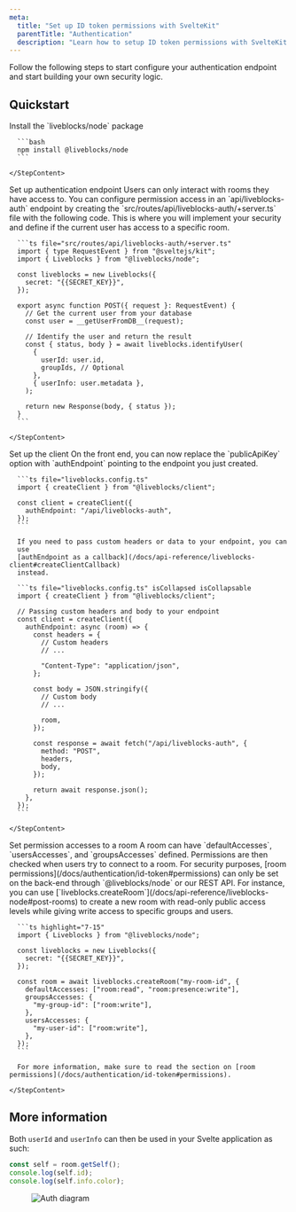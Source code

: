 ```yaml
---
meta:
  title: "Set up ID token permissions with SvelteKit"
  parentTitle: "Authentication"
  description: "Learn how to setup ID token permissions with SvelteKit."
---
```


Follow the following steps to start configure your authentication endpoint and
start building your own security logic.

## Quickstart

<Steps>
  <Step>
    <StepTitle>Install the `liveblocks/node` package</StepTitle>
    <StepContent>

      ```bash
      npm install @liveblocks/node
      ```

    </StepContent>

  </Step>
  <Step>
    <StepTitle>Set up authentication endpoint</StepTitle>
    <StepContent>
      Users can only interact with rooms they have access to. You can
      configure permission access in an `api/liveblocks-auth` endpoint by
      creating the `src/routes/api/liveblocks-auth/+server.ts` file with the
      following code. This is where you will implement your security and
      define if the current user has access to a specific room.

      ```ts file="src/routes/api/liveblocks-auth/+server.ts"
      import { type RequestEvent } from "@sveltejs/kit";
      import { Liveblocks } from "@liveblocks/node";

      const liveblocks = new Liveblocks({
        secret: "{{SECRET_KEY}}",
      });

      export async function POST({ request }: RequestEvent) {
        // Get the current user from your database
        const user = __getUserFromDB__(request);

        // Identify the user and return the result
        const { status, body } = await liveblocks.identifyUser(
          {
            userId: user.id,
            groupIds, // Optional
          },
          { userInfo: user.metadata },
        );

        return new Response(body, { status });
      }
      ```

    </StepContent>

  </Step>
  <Step>
    <StepTitle>Set up the client</StepTitle>
    <StepContent>
      On the front end, you can now replace the `publicApiKey`
      option with `authEndpoint` pointing to the endpoint you
      just created.

      ```ts file="liveblocks.config.ts"
      import { createClient } from "@liveblocks/client";

      const client = createClient({
        authEndpoint: "/api/liveblocks-auth",
      });
      ```

      If you need to pass custom headers or data to your endpoint, you can
      use
      [authEndpoint as a callback](/docs/api-reference/liveblocks-client#createClientCallback)
      instead.

      ```ts file="liveblocks.config.ts" isCollapsed isCollapsable
      import { createClient } from "@liveblocks/client";

      // Passing custom headers and body to your endpoint
      const client = createClient({
        authEndpoint: async (room) => {
          const headers = {
            // Custom headers
            // ...

            "Content-Type": "application/json",
          };

          const body = JSON.stringify({
            // Custom body
            // ...

            room,
          });

          const response = await fetch("/api/liveblocks-auth", {
            method: "POST",
            headers,
            body,
          });

          return await response.json();
        },
      });
      ```

    </StepContent>

  </Step>
  <Step lastStep>
    <StepTitle>Set permission accesses to a room</StepTitle>
    <StepContent>
      A room can have `defaultAccesses`, `usersAccesses`, and `groupsAccesses` defined.
      Permissions are then checked when users try to connect to a room. For security purposes,
      [room permissions](/docs/authentication/id-token#permissions) can only be set on the back-end through `@liveblocks/node` or our REST API.
      For instance, you can use [`liveblocks.createRoom`](/docs/api-reference/liveblocks-node#post-rooms)
      to create a new room with read-only public access levels while giving write access to specific groups and users.

      ```ts highlight="7-15"
      import { Liveblocks } from "@liveblocks/node";

      const liveblocks = new Liveblocks({
        secret: "{{SECRET_KEY}}",
      });

      const room = await liveblocks.createRoom("my-room-id", {
        defaultAccesses: ["room:read", "room:presence:write"],
        groupsAccesses: {
          "my-group-id": ["room:write"],
        },
        usersAccesses: {
          "my-user-id": ["room:write"],
        },
      });
      ```

      For more information, make sure to read the section on [room permissions](/docs/authentication/id-token#permissions).

    </StepContent>

  </Step>
</Steps>

## More information

Both `userId` and `userInfo` can then be used in your Svelte application as
such:

```ts
const self = room.getSelf();
console.log(self.id);
console.log(self.info.color);
```

<Figure>
  <Image
    src="/assets/id-token-auth-diagram.png"
    alt="Auth diagram"
    width={768}
    height={576}
  />
</Figure>
